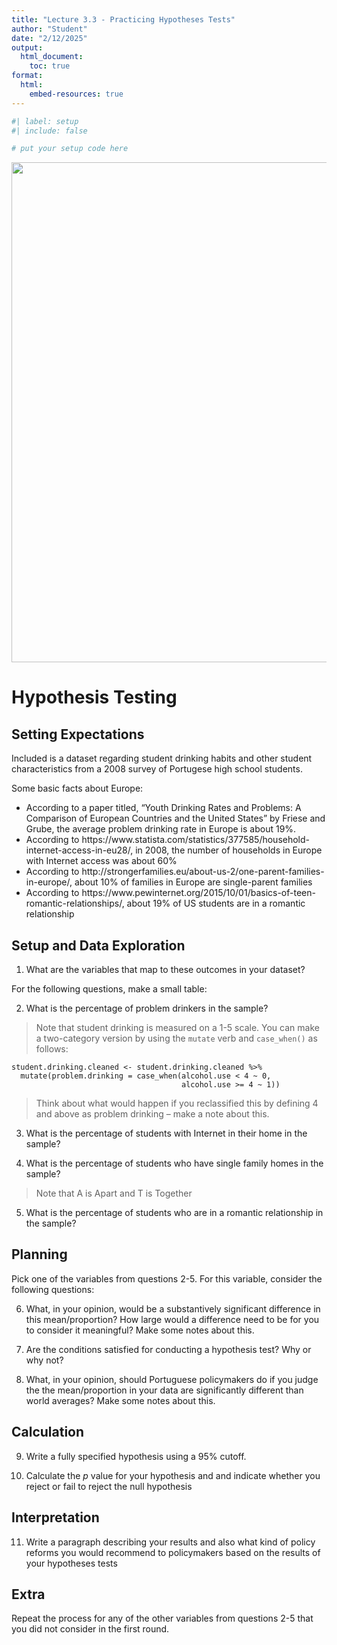 ```yaml
---
title: "Lecture 3.3 - Practicing Hypotheses Tests"
author: "Student"
date: "2/12/2025"
output:
  html_document:
    toc: true
format: 
  html:
    embed-resources: true
---
```


```r
#| label: setup 
#| include: false

# put your setup code here
```

![](portugal.jpeg){width="800"}

# Hypothesis Testing

## Setting Expectations

Included is a dataset regarding student drinking habits and other student characteristics from a 2008 survey of Portugese high school students.

Some basic facts about Europe:

- According to a paper titled, “Youth Drinking Rates and Problems: A Comparison of European Countries and the United States” by Friese and Grube, the average problem drinking rate in Europe is about 19%. 
- According to https://www.statista.com/statistics/377585/household-internet-access-in-eu28/, in 2008, the number of households in Europe with Internet access was about 60%
- According to http://strongerfamilies.eu/about-us-2/one-parent-families-in-europe/, about 10% of families in Europe are single-parent families
- According to https://www.pewinternet.org/2015/10/01/basics-of-teen-romantic-relationships/, about 19% of US students are in a romantic relationship

## Setup and Data Exploration

1.	What are the variables that map to these outcomes in your dataset?

For the following questions, make a small table:

2. What is the percentage of problem drinkers in the sample?

> Note that student drinking is measured on a 1-5 scale. You can make a two-category version by using the `mutate` verb and `case_when()` as follows: 
```
student.drinking.cleaned <- student.drinking.cleaned %>% 
  mutate(problem.drinking = case_when(alcohol.use < 4 ~ 0,
                                      alcohol.use >= 4 ~ 1))
```

> Think about what would happen if you reclassified this by defining 4 and above as problem drinking – make a note about this.

3.	What is the percentage of students with Internet in their home in the sample?

4.  What is the percentage of students who have single family homes in the sample?

> Note that A is Apart and T is Together

5. What is the percentage of students who are in a romantic relationship in the sample?

## Planning

Pick one of the variables from questions 2-5. For this variable, consider the following questions:

6.	What, in your opinion, would be a substantively significant difference in this mean/proportion? How large would a difference need to be for you to consider it meaningful? Make some notes about this.

7.	Are the conditions satisfied for conducting a hypothesis test? Why or why not?

8.	What, in your opinion, should Portuguese policymakers do if you judge the the mean/proportion in your data are significantly different than world averages? Make some notes about this.

## Calculation

9. Write a fully specified hypothesis using a 95% cutoff. 

10. Calculate the $p$ value for your hypothesis and and indicate whether you reject or fail to reject the null hypothesis

## Interpretation

11. Write a paragraph describing your results and also what kind of policy reforms you would recommend to policymakers based on the results of your hypotheses tests

## Extra

Repeat the process for any of the other variables from questions 2-5 that you did not consider in the first round.
